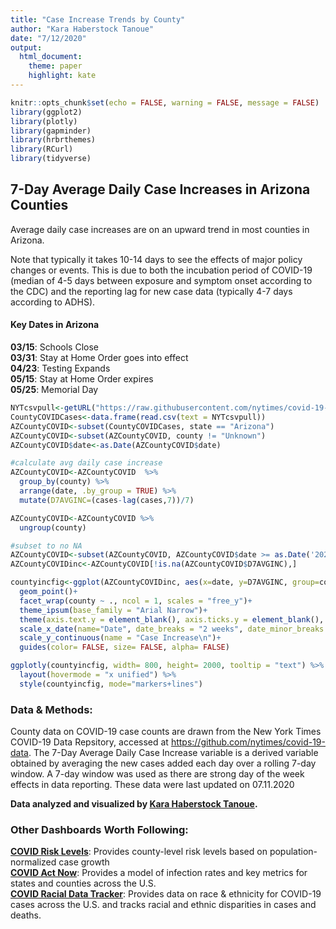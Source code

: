 ```yaml
---
title: "Case Increase Trends by County"
author: "Kara Haberstock Tanoue"
date: "7/12/2020"
output: 
  html_document:
    theme: paper
    highlight: kate
---
```


```r
knitr::opts_chunk$set(echo = FALSE, warning = FALSE, message = FALSE)
library(ggplot2)
library(plotly)
library(gapminder)
library(hrbrthemes)
library(RCurl)
library(tidyverse)
```

## 7-Day Average Daily Case Increases in Arizona Counties

Average daily case increases are on an upward trend in most counties in Arizona.
  
Note that typically it takes 10-14 days to see the effects of major policy changes or events. This is due to both the incubation period of COVID-19 (median of 4-5 days between exposure and symptom onset according to the CDC) and the reporting lag for new case data (typically 4-7 days according to ADHS).  
  
#### Key Dates in Arizona  

**03/15**: Schools Close  
**03/31**: Stay at Home Order goes into effect  
**04/23**: Testing Expands  
**05/15**: Stay at Home Order expires  
**05/25**: Memorial Day  


```r
NYTcsvpull<-getURL("https://raw.githubusercontent.com/nytimes/covid-19-data/master/us-counties.csv")
CountyCOVIDCases<-data.frame(read.csv(text = NYTcsvpull))
AZCountyCOVID<-subset(CountyCOVIDCases, state == "Arizona")
AZCountyCOVID<-subset(AZCountyCOVID, county != "Unknown")
AZCountyCOVID$date<-as.Date(AZCountyCOVID$date)

#calculate avg daily case increase
AZCountyCOVID<-AZCountyCOVID  %>% 
  group_by(county) %>%
  arrange(date, .by_group = TRUE) %>%
  mutate(D7AVGINC=(cases-lag(cases,7))/7)

AZCountyCOVID<-AZCountyCOVID %>%
  ungroup(county)

#subset to no NA
AZCountyCOVID<-subset(AZCountyCOVID, AZCountyCOVID$date >= as.Date('2020-3-9'))
AZCountyCOVIDinc<-AZCountyCOVID[!is.na(AZCountyCOVID$D7AVGINC),]

countyincfig<-ggplot(AZCountyCOVIDinc, aes(x=date, y=D7AVGINC, group=county, color=county, text = paste0(format.Date(date,"%m/%d"), ": ",format(D7AVGINC, digits = 2))), size=2, alpha=0.7) +
  geom_point()+
  facet_wrap(county ~ ., ncol = 1, scales = "free_y")+
  theme_ipsum(base_family = "Arial Narrow")+
  theme(axis.text.y = element_blank(), axis.ticks.y = element_blank(), legend.position = 'none')+
  scale_x_date(name="Date", date_breaks = "2 weeks", date_minor_breaks = "1 day", date_labels = "%m/%d")+
  scale_y_continuous(name = "Case Increase\n")+
  guides(color= FALSE, size= FALSE, alpha= FALSE)

ggplotly(countyincfig, width= 800, height= 2000, tooltip = "text") %>%
  layout(hovermode = "x unified") %>%
  style(countyincfig, mode="markers+lines")

```

### Data & Methods:

County data on COVID-19 case counts are drawn from the New York Times COVID-19 Data Repsitory, accessed at [https://github.com/nytimes/covid-19-data](https://github.com/nytimes/covid-19-data). The 7-Day Average Daily Case Increase variable is a derived variable obtained by averaging the new cases added each day over a rolling 7-day window. A 7-day window was used as there are strong day of the week effects in data reporting. These data were last updated on 07.11.2020 
  
**Data analyzed and visualized by [Kara Haberstock Tanoue](https://www.karatanoue.com).**

### Other Dashboards Worth Following:

**[COVID Risk Levels](https://globalepidemics.org/key-metrics-for-covid-suppression/)**: Provides county-level risk levels based on population-normalized case growth  
**[COVID Act Now](https://covidactnow.org)**: Provides a model of infection rates and key metrics for states and counties across the U.S.  
**[COVID Racial Data Tracker](https://covidtracking.com/race)**: Provides data on race & ethnicity for COVID-19 cases across the U.S. and tracks racial and ethnic disparities in cases and deaths. 
